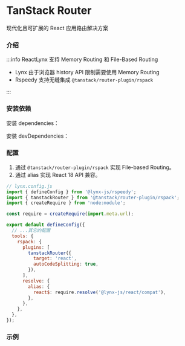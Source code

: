 
# TanStack Router

现代化且可扩展的 React 应用路由解决方案

### 介绍

:::info
ReactLynx 支持 Memory Routing 和 File-Based Routing

- Lynx 由于浏览器 history API 限制需要使用 Memory Routing
- Rspeedy 支持无缝集成 `@tanstack/router-plugin/rspack`

:::

### 安装依赖

安装 dependencies：

<PackageManagerTabs command="install @tanstack/react-router url-search-params-polyfill" />

安装 devDependencies：

<PackageManagerTabs command="install @tanstack/router-plugin -D" />

### 配置

1. 通过 `@tanstack/router-plugin/rspack` 实现 File-based Routing。
2. 通过 alias 实现 React 18 API 兼容。

```js
// lynx.config.js
import { defineConfig } from '@lynx-js/rspeedy';
import { tanstackRouter } from '@tanstack/router-plugin/rspack';
import { createRequire } from 'node:module';

const require = createRequire(import.meta.url);

export default defineConfig({
  // ...其它的配置
  tools: {
    rspack: {
      plugins: [
        tanstackRouter({
          target: 'react',
          autoCodeSplitting: true,
        }),
      ],
      resolve: {
        alias: {
          react$: require.resolve('@lynx-js/react/compat'),
        },
      },
    },
  },
});
```

### 示例

<Go
  example="tanstack-router"
  defaultFile="src/App.tsx"
  img="https://lf-lynx.tiktok-cdns.com/obj/lynx-artifacts-oss-sg/plugin/static/tanstack-router.jpg"
  defaultEntryFile="dist/main.lynx.bundle"
  entry="src/tanstack-router"
/>
